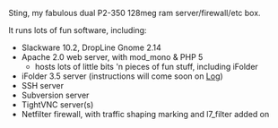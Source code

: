 Sting, my fabulous dual P2-350 128meg ram server/firewall/etc box.

It runs lots of fun software, including:
* Slackware 10.2, DropLine Gnome 2.14
* Apache 2.0 web server, with mod_mono & PHP 5
** hosts lots of little bits 'n pieces of fun stuff, including iFolder
* iFolder 3.5 server (instructions will come soon on [[Log]])
* SSH server
* Subversion server
* TightVNC server(s)
* Netfilter firewall, with traffic shaping marking and l7_filter added on